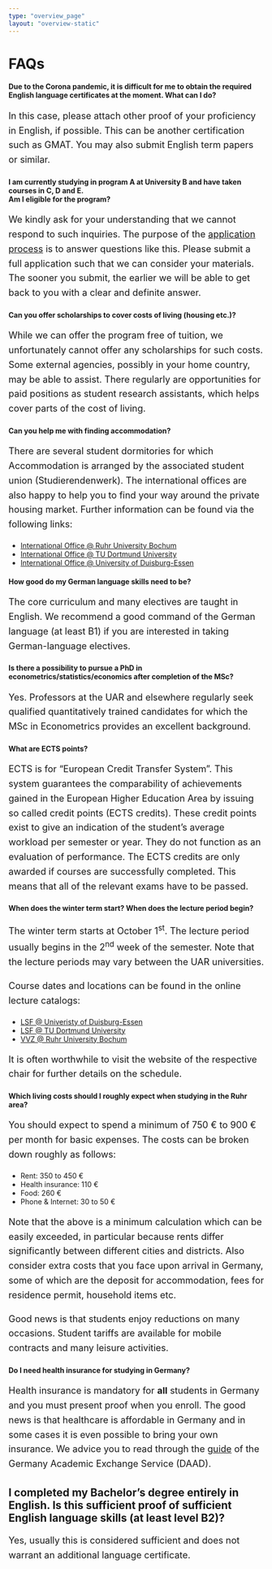 ```yaml
---
type: "overview_page"
layout: "overview-static"
---
```


<style>
p {
    line-height: 1.6;
    margin: 18px 0;
    font-size: 18px;
}
</style>

# FAQs

#### **Due to the Corona pandemic, it is difficult for me to obtain the required English language certificates at the moment. What can I do?**

In this case, please attach other proof of your proficiency in English, if possible. This can be another certification such as GMAT. You may also submit English term papers or similar.

#### **I am currently studying in program A at University B and have taken courses in C, D and E.<br> Am I eligible for the program?**

We kindly ask for your understanding that we cannot respond to such inquiries. The purpose of the [application process](https://www.statistik.tu-dortmund.de/2706.html) is to answer questions like this. Please submit a full application such that we can consider your materials. The sooner you submit, the earlier we will be able to get back to you with a clear and definite answer. 

#### **Can you offer scholarships to cover costs of living (housing etc.)?**

While we can offer the program free of tuition, we unfortunately cannot offer any scholarships for such costs. Some external agencies, possibly in your home country, may be able to assist. There regularly are opportunities for paid positions as student research assistants, which helps cover parts of the cost of living.

#### **Can you help me with finding accommodation?** 

There are several student dormitories for which Accommodation is arranged by the associated student union (Studierendenwerk). The international offices are also happy to help you to find your way around the private housing market. Further information can be found via the following links:

<ul>
<li><a href="http://international.ruhr-uni-bochum.de/wohnen/index.html.en">International Office @ Ruhr University Bochum</a></li>
<li><a href="http://www.aaa.tu-dortmund.de/cms/en/International_Students/Everyday_Life/Accommodation/index.html">International Office @ TU Dortmund University</a></li>
<li><a href="https://www.uni-due.de/international/accommodation.php">International Office @ University of Duisburg-Essen</a></li>
</ul>

#### **How good do my German language skills need to be?**

The core curriculum and many electives are taught in English. We recommend a good command of the German language (at least B1) if you are interested in taking German-language electives.

#### **Is there a possibility to pursue a PhD in econometrics/statistics/economics after completion of the MSc?**

Yes. Professors at the UAR and elsewhere regularly seek qualified quantitatively trained candidates for which the MSc in Econometrics provides an excellent background.

#### **What are ECTS points?**

ECTS is for "European Credit Transfer System". This system guarantees the comparability of achievements gained in the European Higher Education Area by issuing so called credit points (ECTS credits). These credit points exist to give an indication of the student's average workload per semester or year. They do not function as an evaluation of performance.
The ECTS credits are only awarded if courses are successfully completed. This means that all of the relevant exams have to be passed.

#### **When does the winter term start? When does the lecture period begin?**

The winter term starts at October 1<sup>st</sup>. The lecture period usually begins in the 2<sup>nd</sup> week of the semester. Note that the lecture periods may vary between the UAR universities.

Course dates and locations can be found in the online lecture catalogs:

<ul>
<li><a href="https://campus.uni-due.de/lsf/rds?state=user&type=8&topitem=lectures&breadCrumbSource=portal&noDBAction=y&init=y">LSF @ Univeristy of Duisburg-Essen</a></li>
<li><a href="https://www.lsf.tu-dortmund.de/qisserver/rds?state=user&type=8&topitem=lectures&breadCrumbSource=portal&noDBAction=y&init=y">LSF @ TU Dortmund University</a></li>
<li><a href="https://vvz.ruhr-uni-bochum.de/campus/all/fields.asp?group=Vorlesungsverzeichnis&lang=en&tguid=0xF13C2A4A39064F2295BE2AE837945F8E">VVZ @ Ruhr University Bochum</a></li>
</ul>

It is often worthwhile to visit the website of the respective chair for further details on the schedule.


#### **Which living costs should I roughly expect when studying in the Ruhr area?**

You should expect to spend a minimum of 750 € to 900 € per month for <it>basic expenses</it>. The costs can be broken down roughly as follows:

<ul>
<li>Rent: 350 to 450 €</li>
<li>Health insurance: 110 €</li>
<li>Food: 260 €</li>
<li>Phone & Internet: 30 to 50 €</li>
</ul>
  
Note that the above is a minimum calculation which can be easily exceeded, in particular because rents differ significantly between different cities and districts. Also consider extra costs that you face upon arrival in Germany, some of which are the deposit for accommodation, fees for residence permit, household items etc.

Good news is that students enjoy reductions on many occasions. Student tariffs are available for mobile contracts and many leisure activities.

#### **Do I need health insurance for studying in Germany?**

Health insurance is mandatory for **all** students in Germany and you must present proof when you enroll. The good news is that healthcare is affordable in Germany and in some cases it is even possible to bring your own insurance. We advice you to read through the [guide](https://www.daad.de/en/study-and-research-in-germany/plan-your-studies/health-insurance/) of the Germany Academic Exchange Service (DAAD).

## **I completed my Bachelor's degree entirely in English. Is this sufficient proof of sufficient English language skills (at least level B2)?**

Yes, usually this is considered sufficient and does not warrant an additional language certificate.


